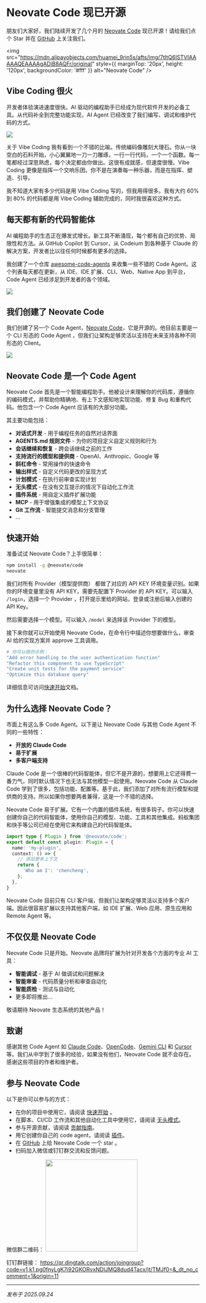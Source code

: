 # Neovate Code 现已开源

朋友们大家好，我们陆续开发了几个月的 [Neovate Code](https://github.com/neovateai/neovate-code) 现已开源！请给我们点个 Star 并在 [GitHub](https://github.com/neovateai/neovate-code) 上关注我们。

<img
  src="https://mdn.alipayobjects.com/huamei_9rin5s/afts/img/7tItQ6lSTVIAAAAAQEAAAAgADiB8AQFr/original"
  style={{ marginTop: '20px', height: '120px', backgroundColor: '#fff' }}
  alt="Neovate Code"
/>

## Vibe Coding 很火

开发者体验演进速度很快。AI 驱动的编程助手已经成为现代软件开发的必备工具。从代码补全到完整功能实现，AI Agent 已经改变了我们编写、调试和维护代码的方式。

![](https://mdn.alipayobjects.com/huamei_h9478t/afts/img/Bjb-TqtnHEEAAAAAgDAAAAgADhqBAQFr/original)

关于 Vibe Coding 我有看到一个不错的比喻。传统编码像雕刻大理石。你从一块空白的石料开始，小心翼翼地一刀一刀雕琢，一行一行代码，一个一个函数。每一笔都经过深思熟虑，每个决定都由你做出。这很有成就感，但速度很慢。Vibe Coding 更像是指挥一个交响乐团。你不是在演奏每一种乐器，而是在指挥、塑造、引导。

我不知道大家有多少代码是用 Vibe Coding 写的，但我用得很多。我有大约 60% 到 80% 的代码都是用 Vibe Coding 辅助完成的，同时我很喜欢这种方式。

## 每天都有新的代码智能体

AI 编程助手的生态正在爆发式增长。新工具不断涌现，每个都有自己的优势、局限性和方法。从 GitHub Copilot 到 Cursor，从 Codeium 到各种基于 Claude 的解决方案，开发者比以往任何时候都有更多的选择。

我创建了一个仓库 [awesome-code-agents](https://github.com/sorrycc/awesome-code-agents) 来收集一些不错的 Code Agent。这个列表每天都在更新，从 IDE、IDE 扩展、CLI、Web、Native App 到平台，Code Agent 已经涉足到开发者的各个领域。

![](https://mdn.alipayobjects.com/huamei_h9478t/afts/img/hIxIR4nMJLMAAAAAgBAAAAgADhqBAQFr/original)

## 我们创建了 Neovate Code

我们创建了另一个 Code Agent，[Neovate Code](https://github.com/neovateai/neovate-code)，它是开源的。他目前主要是一个 CLI 形态的 Code Agent ，但我们让架构足够灵活以支持在未来支持各种不同形态的 Client。

![](https://mdn.alipayobjects.com/huamei_h9478t/afts/img/e4-JQJpQLXoAAAAARNAAAAgADhqBAQFr/original)

## Neovate Code 是一个 Code Agent

Neovate Code 首先是一个智能编程助手。他被设计来理解你的代码库，遵循你的编码模式，并帮助你精确地、有上下文感知地实现功能、修复 Bug 和重构代码。他包含一个 Code Agent 应该有的大部分功能。

其主要功能包括：

- **对话式开发** - 用于编程任务的自然对话界面
- **AGENTS.md 规则文件** - 为你的项目定义自定义规则和行为
- **会话继续和恢复** - 跨会话继续之前的工作
- **支持流行的模型和提供商** - OpenAI、Anthropic、Google 等
- **斜杠命令** - 常用操作的快速命令
- **输出样式** - 自定义代码更改的呈现方式
- **计划模式** - 在执行前审查实现计划
- **无头模式** - 在没有交互提示的情况下自动化工作流
- **插件系统** - 用自定义插件扩展功能
- **MCP** - 用于增强集成的模型上下文协议
- **Git 工作流** - 智能提交消息和分支管理
- ...

## 快速开始

准备试试 Neovate Code？上手很简单：

```bash
npm install -g @neovate/code
neovate
```

我们对所有 Provider（模型提供商） 都做了对应的 API KEY 环境变量识别。如果你的环境变量里没有 API KEY，需要先配置下 Provider 的 API KEY。可以输入 `/login`，选择一个 Provider ，打开提示里给的网站，登录或注册后输入创建的 API Key。

然后需要选择一个模型。可以输入 `/model` 来选择该 Provider 下的模型。

接下来你就可以开始使用 Neovate Code，在命令行中描述你想要做什么，审查 AI 给的实现方案并 approve 工具调用。

```bash
# 你可以做的示例：
"Add error handling to the user authentication function"
"Refactor this component to use TypeScript"
"Create unit tests for the payment service"
"Optimize this database query"
```

详细信息可访问[快速开始](/zh-CN/docs/quickstart)文档。

## 为什么选择 Neovate Code？

市面上有这么多 Code Agent。以下是让 Neovate Code 与其他 Code Agent 不同的一些特性：

- **开放的 Claude Code**
- **易于扩展**
- **多客户端支持**

Claude Code 是一个很棒的代码智能体，但它不是开源的，想要用上它还得费一番力气，同时默认情况下也无法与其他模型一起使用。Neovate Code 从 Claude Code 学到了很多，包括功能、配置等。基于此，我们添加了对所有流行模型和提供商的支持。所以如果你想要两者兼得，这是一个不错的选择。

Neovate Code 易于扩展。它有一个内置的插件系统，有很多钩子。你可以快速创建你自己的代码智能体，使用你自己的模型、功能、工具和其他集成。蚂蚁集团和快手等公司已经在使用它来构建自己的代码智能体。

```ts
import type { Plugin } from '@neovate/code';
export default const plugin: Plugin = {
  name: 'my-plugin',
  context: () => {
    // 添加更多上下文
    return {
      'Who am I': 'chencheng',
    };
  },
}
```

Neovate Code 目前只有 CLI 客户端，但我们让架构足够灵活以支持多个客户端。因此很容易扩展以支持其他客户端，如 IDE 扩展、Web 应用、原生应用和 Remote Agent 等。

## 不仅仅是 Neovate Code

Neovate Code 只是开始。Neovate 品牌将扩展为针对开发各个方面的专业 AI 工具：

- **智能调试** - 基于 AI 做调试和问题解决
- **智能审查** - 代码质量分析和审查自动化
- **智能质检** - 测试与自动化
- 更多即将推出...

敬请期待 Neovate 生态系统的其他产品！

## 致谢

感谢其他 Code Agent 如 [Claude Code](https://github.com/anthropics/claude-code)、[OpenCode](https://github.com/sst/opencode)、[Gemini CLI](https://github.com/google-gemini/gemini-cli) 和 [Cursor](https://www.cursor.com/) 等。我们从中学到了很多的经验，如果没有他们，Neovate Code 就不会存在。感谢这些项目的作者和维护者。

## 参与 Neovate Code

以下是你可以参与的方式：

- 在你的项目中使用它，请阅读 [快速开始](/zh-CN/docs/quickstart) 。
- 在脚本、CI/CD 工作流和其他自动化工具中使用它，请阅读 [无头模式](/zh-CN/docs/headless)。
- 参与开源贡献，请阅读 [贡献指南](https://github.com/neovateai/neovate-code/blob/master/CONTRIBUTING.md)。
- 用它创建你自己的 code agent，请阅读 [插件](/zh-CN/docs/plugins)。
- 在 [GitHub](https://github.com/neovateai/neovate-code) 上给 Neovate Code 一个 star 。
- 扫码加入微信或钉钉群交流和反馈问题。

微信群二维码：
<img src="https://mdn.alipayobjects.com/huamei_h9478t/afts/img/2y0bR4Oa7H0AAAAAQEAAAAgADhqBAQFr/original" width="240" />

钉钉群链接：
https://qr.dingtalk.com/action/joingroup?code=v1,k1,pg0fnyLgK7i92GKORvxNDlJMQ8dud4Tacx/jt/TMJf0=&_dt_no_comment=1&origin=11

---

_发布于 2025.09.24_
